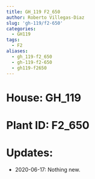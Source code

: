 ```yaml
---
title: GH_119 F2_650
author: Roberto Villegas-Diaz
slug: 'gh-119/f2-650'
categories:
  - GH119
tags:
  - F2
aliases:
  - gh_119-f2_650
  - gh-119-f2-650
  - gh119-f2650
---
```


# **House**: GH_119
# **Plant ID**: F2_650
# **Updates**: 
 - 2020-06-17: Nothing new.
